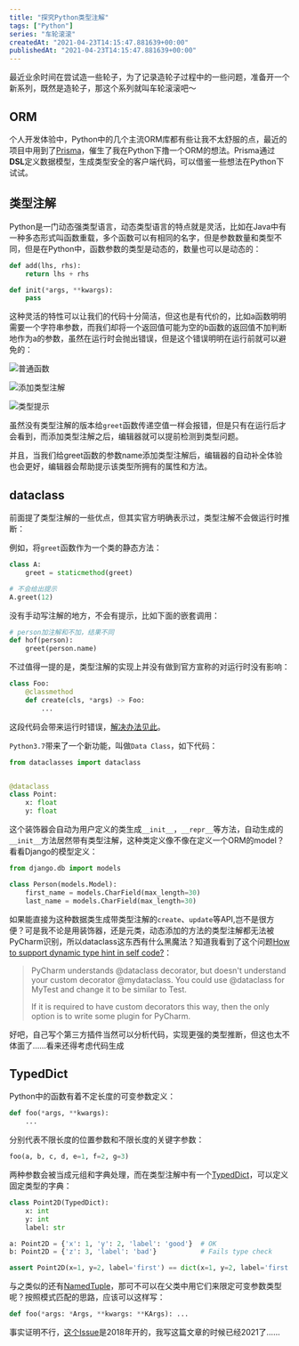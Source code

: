 ```yaml
---
title: "探究Python类型注解"
tags: ["Python"]
series: "车轮滚滚"
createdAt: "2021-04-23T14:15:47.881639+00:00"
publishedAt: "2021-04-23T14:15:47.881639+00:00"
---
```


最近业余时间在尝试造一些轮子，为了记录造轮子过程中的一些问题，准备开一个新系列，既然是造轮子，那这个系列就叫车轮滚滚吧～

## ORM

个人开发体验中，Python中的几个主流ORM库都有些让我不太舒服的点，最近的项目中用到了[Prisma](https://www.prisma.io/)，催生了我在Python下撸一个ORM的想法。Prisma通过**DSL**定义数据模型，生成类型安全的客户端代码，可以借鉴一些想法在Python下试试。

## 类型注解

Python是一门动态强类型语言，动态类型语言的特点就是灵活，比如在Java中有一种多态形式叫函数重载，多个函数可以有相同的名字，但是参数数量和类型不同，但是在Python中，函数参数的类型是动态的，数量也可以是动态的：

```python
def add(lhs, rhs):
    return lhs + rhs

def init(*args, **kwargs):
    pass
```

这种灵活的特性可以让我们的代码十分简洁，但这也是有代价的，比如a函数明明需要一个字符串参数，而我们却将一个返回值可能为空的b函数的返回值不加判断地作为a的参数，虽然在运行时会抛出错误，但是这个错误明明在运行前就可以避免的：

![普通函数](https://i.loli.net/2021/04/21/54sYujrNETc63b2.png)

![添加类型注解](https://i.loli.net/2021/04/22/we6dqXtln2AMu95.png)

![类型提示](https://i.loli.net/2021/04/21/SYzjA84FyMQVbeR.png)

虽然没有类型注解的版本给`greet`函数传递空值一样会报错，但是只有在运行后才会看到，而添加类型注解之后，编辑器就可以提前检测到类型问题。

并且，当我们给greet函数的参数name添加类型注解后，编辑器的自动补全体验也会更好，编辑器会帮助提示该类型所拥有的属性和方法。

## dataclass

前面提了类型注解的一些优点，但其实官方明确表示过，类型注解不会做运行时推断：

例如，将`greet`函数作为一个类的静态方法：

```python
class A:
    greet = staticmethod(greet)

# 不会给出提示
A.greet(12)
```

没有手动写注解的地方，不会有提示，比如下面的嵌套调用：

```python
# person加注解和不加，结果不同
def hof(person):
    greet(person.name)
```

不过值得一提的是，类型注解的实现上并没有做到官方宣称的对运行时没有影响：

```python
class Foo:
    @classmethod
    def create(cls, *args) -> Foo:
        ...
```

这段代码会带来运行时错误，[解决办法见此](https://stackoverflow.com/questions/55320236/does-python-evaluate-type-hinting-of-a-forward-reference)。

`Python3.7`带来了一个新功能，叫做`Data Class`，如下代码：

```python
from dataclasses import dataclass


@dataclass
class Point:
    x: float
    y: float
```

这个装饰器会自动为用户定义的类生成`__init__`，`__repr__`等方法，自动生成的`__init__`方法居然带有类型注解，这种类定义像不像在定义一个ORM的model？看看Django的模型定义：

```python
from django.db import models

class Person(models.Model):
    first_name = models.CharField(max_length=30)
    last_name = models.CharField(max_length=30)
```

如果能直接为这种数据类生成带类型注解的`create`、`update`等API,岂不是很方便？可是我不论是用装饰器，还是元类，动态添加的方法的类型注解都无法被PyCharm识别，所以dataclass这东西有什么黑魔法？知道我看到了这个问题[How to support dynamic type hint in self code?](https://intellij-support.jetbrains.com/hc/en-us/community/posts/360002765319-How-to-support-dynamic-type-hint-in-self-code-)：

> PyCharm understands  @dataclass decorator, but doesn't understand your custom decorator  @mydataclass. You could use @dataclass for MyTest and change it to be  similar to Test.
>
> If it is required to have custom decorators this way, then the only option is to write some plugin for PyCharm.

好吧，自己写个第三方插件当然可以分析代码，实现更强的类型推断，但这也太不体面了……看来还得考虑代码生成

## TypedDict

Python中的函数有着不定长度的可变参数定义：

```python
def foo(*args, **kwargs):
    ...
```

分别代表不限长度的位置参数和不限长度的关键字参数：

```python
foo(a, b, c, d, e=1, f=2, g=3)
```

两种参数会被当成元组和字典处理，而在类型注解中有一个[TypedDict](https://docs.python.org/3/library/typing.html#typing.TypedDict)，可以定义固定类型的字典：

```python
class Point2D(TypedDict):
    x: int
    y: int
    label: str

a: Point2D = {'x': 1, 'y': 2, 'label': 'good'}  # OK
b: Point2D = {'z': 3, 'label': 'bad'}           # Fails type check

assert Point2D(x=1, y=2, label='first') == dict(x=1, y=2, label='first')
```

与之类似的还有[NamedTuple](https://docs.python.org/3/library/typing.html#typing.NamedTuple)，那可不可以在父类中用它们来限定可变参数类型呢？按照模式匹配的思路，应该可以这样写：

```python
def foo(*args: *Args, **kwargs: **KArgs): ...
```

事实证明不行，[这个Issue](https://github.com/python/mypy/issues/4441)是2018年开的，我写这篇文章的时候已经2021了……
